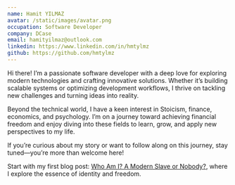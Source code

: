 ```yaml
---
name: Hamit YILMAZ
avatar: /static/images/avatar.png
occupation: Software Developer
company: DCase
email: hamityilmaz@outlook.com
linkedin: https://www.linkedin.com/in/hmtylmz
github: https://github.com/hmtylmz
---
```


Hi there! I’m a passionate software developer with a deep love for exploring modern technologies and crafting innovative solutions. Whether it’s building scalable systems or optimizing development workflows, I thrive on tackling new challenges and turning ideas into reality.

Beyond the technical world, I have a keen interest in Stoicism, finance, economics, and psychology. I’m on a journey toward achieving financial freedom and enjoy diving into these fields to learn, grow, and apply new perspectives to my life.

If you’re curious about my story or want to follow along on this journey, stay tuned—you’re more than welcome here!

Start with my first blog post: [Who Am I? A Modern Slave or Nobody?](/blog/who-am-i-a-modern-slave-or-nobody), where I explore the essence of identity and freedom.